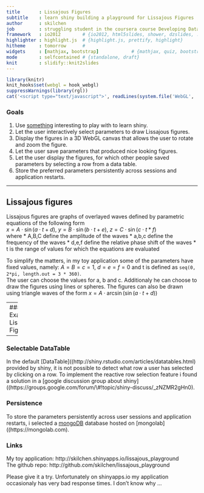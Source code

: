 ```yaml
---
title       : Lissajous Figures 
subtitle    : learn shiny building a playground for Lissajous Figures  
author      : skilchen
job         : struggling student in the coursera course Developing Data Products
framework   : io2012        # {io2012, html5slides, shower, dzslides, ...}
highlighter : highlight.js  # {highlight.js, prettify, highlight}
hitheme     : tomorrow      # 
widgets     : [mathjax, bootstrap]            # {mathjax, quiz, bootstrap}
mode        : selfcontained # {standalone, draft}
knit        : slidify::knit2slides
---
```

```r
library(knitr)
knit_hooks$set(webgl = hook_webgl)
suppressWarnings(library(rgl))
cat('<script type="text/javascript">', readLines(system.file('WebGL', 'CanvasMatrix.js', package = 'rgl')), '</script>', sep = '\n')
```
### Goals

1. Use [something](http://en.wikipedia.org/wiki/Lissajous_curve) interesting to play with to learn shiny.
2. Let the user interactively select parameters to draw Lissajous figures.
3. Display the figures in a 3D WebGL canvas that allows the user to rotate and zoom the figure.
4. Let the user save parameters that produced nice looking figures.
5. Let the user display the figures, for which other people saved parameters by selecting a row from a data table.
6. Store the preferred parameters persistently across sessions and application restarts.


--- 

## Lissajous figures

Lissajous figures are graphs of overlayed waves defined by parametric equations of the following form  
$x = A\cdot\sin(a\cdot t + d)$, $y = B\cdot\sin(b\cdot t + e)$, $z = C\cdot\sin(c\cdot t * f)$  
where 
* A,B,C define the amplitude of the waves
* a,b,c define the frequency of the waves
* d,e,f define the relative phase shift of the waves
* t is the range of values for which the equations are evaluated

To simplify the matters, in my toy application some of the parameters have fixed values, namely: $A = B = c = 1$, $d = e = f = 0$ and t is defined as `seq(0, 2*pi, length.out = 3 * 360)`.  
The user can choose the values for a, b and c. Additionaly he can choose to draw the figures using lines or spheres. The figures can also be drawn using triangle waves of the form $x = A \cdot \arcsin(\sin(a \cdot t + d))$

---
### Example Lissajous Figure
```r
tt <- seq(0, 2*pi, length.out=360*3); x <- sin(2*tt); y <- sin(1*tt); z <- sin(3*tt)    
lines3d(x, y, z, col=rainbow(1000))
```
<span><font size="-2">
click and drag to rotate the figure, use the mouse wheel or middle button to zoom.
</font></span>

---
### Selectable DataTable

In the default [DataTable]((http://shiny.rstudio.com/articles/datatables.html) provided by shiny, it is not possible to detect what row a user has selected by clicking on a row. To implement the reactive row selection feature i found a solution in a [google discussion group about shiny]((https://groups.google.com/forum/\\#!topic/shiny-discuss/_zNZMR2gHn0).

### Persistence
To store the parameters persistently across user sessions and application restarts, i selected a [mongoDB](http://www.mongodb.org) database hosted on [mongolab]((https://mongolab.com).  

### Links  
My toy application: http://skilchen.shinyapps.io/lissajous_playground  
The github repo: http://github.com/skilchen/lissajous_playground  

Please give it a try. 
Unfortunately on shinyapps.io my application occasionaly has very bad response times. I don't know why ...






